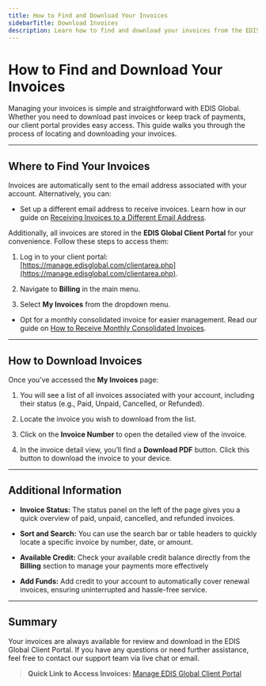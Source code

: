 ```yaml
---
title: How to Find and Download Your Invoices
sidebarTitle: Download Invoices
description: Learn how to find and download your invoices from the EDIS Global client portal. Step-by-step instructions for easy access and management of your billing history.
---
```


# How to Find and Download Your Invoices

Managing your invoices is simple and straightforward with EDIS Global. Whether you need to download past invoices or keep track of payments, our client portal provides easy access. This guide walks you through the process of locating and downloading your invoices.

***

## Where to Find Your Invoices

Invoices are automatically sent to the email address associated with your account. Alternatively, you can:

* Set up a different email address to receive invoices. Learn how in our guide on [Receiving Invoices to a Different Email Address](https://docs.edisglobal.com/faq/billing-lifecycle/add-contact-receive-invoices-different-email#receive-invoices-to-a-different-email-address).

Additionally, all invoices are stored in the **EDIS Global Client Portal** for your convenience. Follow these steps to access them:

1. Log in to your client portal: [https://manage.edisglobal.com/clientarea.php](https://manage.edisglobal.com/clientarea.php).

2. Navigate to **Billing** in the main menu.

3. Select **My Invoices** from the dropdown menu.

* Opt for a monthly consolidated invoice for easier management. Read our guide on [How to Receive Monthly Consolidated Invoices](https://docs.edisglobal.com/faq/billing-lifecycle/how-to-receive-monthly-consolidated-invoice#opting-for-a-monthly-consolidated-invoice).

***

## How to Download Invoices

Once you’ve accessed the **My Invoices** page:

1. You will see a list of all invoices associated with your account, including their status (e.g., Paid, Unpaid, Cancelled, or Refunded).

2. Locate the invoice you wish to download from the list.

3. Click on the **Invoice Number** to open the detailed view of the invoice.

4. In the invoice detail view, you’ll find a **Download PDF** button. Click this button to download the invoice to your device.

***

## Additional Information

* **Invoice Status:** The status panel on the left of the page gives you a quick overview of paid, unpaid, cancelled, and refunded invoices.

* **Sort and Search:** You can use the search bar or table headers to quickly locate a specific invoice by number, date, or amount.

* **Available Credit:** Check your available credit balance directly from the **Billing** section to manage your payments more effectively

* **Add Funds:** Add credit to your account to automatically cover renewal invoices, ensuring uninterrupted and hassle-free service.

***

## Summary

Your invoices are always available for review and download in the EDIS Global Client Portal. If you have any questions or need further assistance, feel free to contact our support team via live chat or email.

> **Quick Link to Access Invoices:** [Manage EDIS Global Client Portal](https://manage.edisglobal.com/clientarea.php?action=invoices)